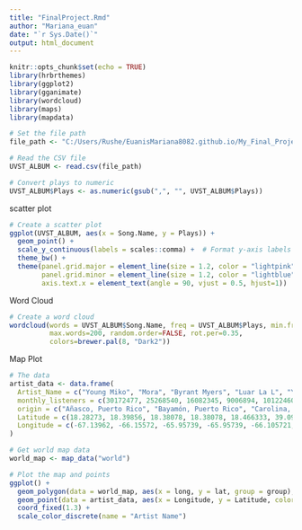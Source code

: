 ```yaml
---
title: "FinalProject.Rmd"
author: "Mariana_euan"
date: "`r Sys.Date()`"
output: html_document
---
```


```r
knitr::opts_chunk$set(echo = TRUE)
library(hrbrthemes)
library(ggplot2)
library(gganimate)
library(wordcloud)
library(maps)
library(mapdata)

# Set the file path
file_path <- "C:/Users/Rushe/EuanisMariana8082.github.io/My_Final_Project/UVST_ALBUM.csv"

# Read the CSV file
UVST_ALBUM <- read.csv(file_path)

# Convert plays to numeric
UVST_ALBUM$Plays <- as.numeric(gsub(",", "", UVST_ALBUM$Plays))
```

scatter plot 

``` r
# Create a scatter plot
ggplot(UVST_ALBUM, aes(x = Song.Name, y = Plays)) +
  geom_point() +
  scale_y_continuous(labels = scales::comma) +  # Format y-axis labels
  theme_bw() +
  theme(panel.grid.major = element_line(size = 1.2, color = "lightpink"),
        panel.grid.minor = element_line(size = 1.2, color = "lightblue"),
        axis.text.x = element_text(angle = 90, vjust = 0.5, hjust=1))  # Rotate x-axis text
```
Word Cloud

``` r
# Create a word cloud
wordcloud(words = UVST_ALBUM$Song.Name, freq = UVST_ALBUM$Plays, min.freq = 1,
          max.words=200, random.order=FALSE, rot.per=0.35, 
          colors=brewer.pal(8, "Dark2"))
```

Map Plot
``` r

# The data
artist_data <- data.frame(
  Artist_Name = c("Young Miko", "Mora", "Byrant Myers", "Luar La L", "Yovngchimi", "Eladio Carrion", "feid", "arcangel", "Rafael Castillo", "nengo flow"),
  monthly_listeners = c(30172477, 25268540, 16082345, 9006894, 10122460, 20951154, 44330186, 25869232, 18421243, 19617966),
  origin = c("Añasco, Puerto Rico", "Bayamón, Puerto Rico", "Carolina, Puerto Rico", "Carolina, Puerto Rico", "San Juan, Puerto Rico", "Kansas City, MO", "Medellín, Colombia", "East Harlem, New York", "The Bronx, New York", "San Juan, Puerto Rico"),
  Latitude = c(18.28273, 18.39856, 18.38078, 18.38078, 18.466333, 39.099724, 6.25184, 40.816357, 40.837048, 18.466333),
  Longitude = c(-67.13962, -66.15572, -65.95739, -65.95739, -66.105721, -94.578331, -75.56359, -73.962898, -73.865433, -66.105721)
)

# Get world map data
world_map <- map_data("world")

# Plot the map and points
ggplot() +
  geom_polygon(data = world_map, aes(x = long, y = lat, group = group), fill = "#D0EBBF", color = "black") +
  geom_point(data = artist_data, aes(x = Longitude, y = Latitude, color = Artist_Name), size = 3) +
  coord_fixed(1.3) +
  scale_color_discrete(name = "Artist Name")

```
